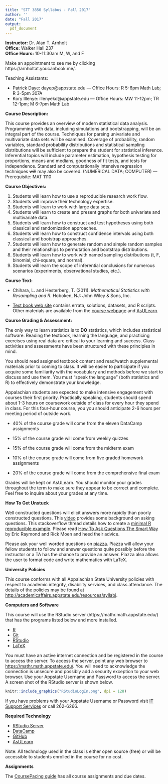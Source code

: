 ```yaml
---
title: "STT 3850 Syllabus - Fall 2017"
author: ''
date: "Fall 2017"
output: 
  pdf_document
---
```


**Instructor:**  Dr. Alan T. Arnholt    
**Office:** Walker Hall 237      
**Office Hours:** 10-11:30am M, W, and F

Make an appointment to see me by clicking https://arnholtat.youcanbook.me/.

Teaching Assistants:

  * Patrick Daye: dayep@appstate.edu --- Office Hours: R 5-6pm Math Lab; R 3-5pm 307A
  * Kory Illenye: illenyekd@appstate.edu --- Office Hours: MW 11-12pm; TR 12-1pm;  M 6-7pm Math Lab

**Course Description:**  

This course provides an overview of modern statistical data analysis. Programming with data, including simulations and bootstrapping, will be an integral part of the course. Techniques for parsing univariate and multivariate data sets will be examined. Coverage of probability, random variables, standard probability distributions and statistical sampling distributions will be sufficient to prepare the student for statistical inference. Inferential topics will include parameter estimation, hypothesis testing for proportions, means and medians, goodness of fit tests, and tests for independence. Standard and computationally intensive regression techniques ~~will~~ may also be covered. (NUMERICAL DATA; COMPUTER) — Prerequisite: MAT 1110

**Course Objectives:**

1. Students will learn how to use a reproducible research work flow.
2. Students will improve their technology expertise.
3. Students will learn to work with large data sets.
4. Students will learn to create and present graphs for both univariate and multivariate data.
5. Students will learn how to construct and test hypotheses using both classical and randomization approaches.
6. Students will learn how to construct confidence intervals using both classical and bootstrap approaches.
7. Students will learn how to generate random and simple random samples and their relationships to permutation and bootstrap distributions.
8. Students will learn how to work with named sampling distributions (t, F, binomial, chi-square, and normal).
9. Students will learn the scope of inferential conclusions for numerous scenarios (experiments, observational studies, etc.).



**Course Text:**

* Chihara, L. and Hesterberg, T. (2011). _Mathematical Statistics with Resampling and R._ Hoboken, NJ: John Wiley & Sons, Inc.

* [Text book web site](https://sites.google.com/site/chiharahesterberg/home) contains errata, solutions, datasets, and R scripts. Other materials are available from the [course webpage](https://alanarnholt.github.io/STT3850/) and [AsULearn](https://asulearn.appstate.edu).

**Course Grading & Assessment:**

The only way to learn statistics is to **DO** statistics, which includes statistical software. Reading the textbook, learning the language, and practicing exercises using real data are critical to your learning and success. Class activities and assessments have been structured with these principles in mind.

You should read assigned textbook content and read/watch supplemental materials prior to coming to class. It will be easier to participate if you acquire some familiarity with the vocabulary and methods before we start to discuss and use them. You must “speak the language” (both statistics and R) to effectively demonstrate your knowledge.

Appalachian students are expected to make intensive engagement with courses their first priority. Practically speaking, students should spend about 1-3 hours on coursework outside of class for every hour they spend in class. For this four-hour course, you you should anticipate 2-6 hours per meeting period of outside work.


* 40% of the course grade will come from the eleven DataCamp assignments

* 15% of the course grade will come from weekly quizzes

* 15% of the course grade will come from the midterm exam

* 10% of the course grade will come from five graded homework assignments

* 20% of the course grade will come from the comprehensive final exam

Grades will be kept on AsULearn. You should monitor your grades throughout the term to make sure they appear to be correct and complete. Feel free to inquire about your grades at any time.       

**How To Get Unstuck**

Well constructed questions will elicit answers more rapidly than poorly constructed questions.  This [video](https://www.youtube.com/watch?v=ZFaWxxzouCY&list=PLjTlxb-wKvXNSDfcKPFH2gzHGyjpeCZmJ&index=3) provides some background on asking questions.  This stackoverflow thread details how to create a [minimal R reproducible example](http://stackoverflow.com/questions/5963269/how-to-make-a-great-r-reproducible-example/5963610#5963610). Please read [How To Ask Questions The Smart Way](http://www.catb.org/~esr/faqs/smart-questions.html) by Eric Raymond and Rick Moen and heed their advice.

Please ask your well worded questions on [piazza](https://piazza.com/appstate/fall2017/stt3850/home).  Piazza will allow your fellow students to follow and answer questions quite possibly before the instructor or a TA has the chance to provide an answer.  Piazza also allows the user to format code and write mathematics with LaTeX.  

**University Policies**

This course conforms with all Appalachian State University policies with respect to academic integrity, disability services, and class attendance.  The details of the policies may be found at <http://academicaffairs.appstate.edu/resources/syllabi>.


**Computers and Software**

This course will use the RStudio server  (https://mathr.math.appstate.edu/) that has the programs listed below and more installed.

* [R](https://cran.r-project.org) 
* [Git](https://git-scm.com/downloads) 
* [RStudio](https://www.rstudio.com/products/rstudio/download/)
* [LaTeX](https://www.ctan.org/starter)

You must have an active internet connection and be registered in the course to access the server. To access the server, point any web browser to <https://mathr.math.appstate.edu/>.  You will need to acknowledge the connection is unsecure and possibly add a security exception to your web browser. Use your Appstate Username and Password to access the server.  A screen shot of the RStudio server is shown below.


```r
knitr::include_graphics("RStudioLogIn.png", dpi = 128)
```



If you have problems with your Appstate Username or Password visit [IT Support Services](http://support.appstate.edu/) or call 262-6266.

**Required Technology**

* [RStudio Server](https://mathr.math.appstate.edu/)
* [DataCamp](https://www.datacamp.com/)
* [GitHub](https://github.com/)
* [AsULearn](https://asulearn.appstate.edu)

Note: All technology used in the class is either open source (free) or will be accessible to students enrolled in the course for no cost.

**Assignments**

The [CoursePacing guide](../CoursePacing/CoursePacingF2017.html) has all course assignments and due dates.
